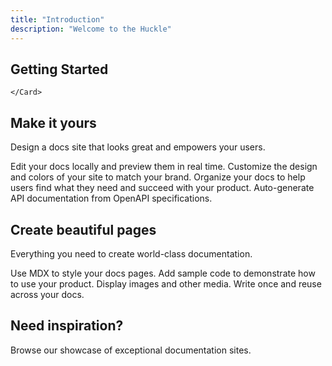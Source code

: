 ```yaml
---
title: "Introduction"
description: "Welcome to the Huckle"
---
```


## Getting Started

<Steps>
  <Step title="Explore Our Data">
    <Card title="Data Dictionary" icon="rocket" horizontal={false} href="/dicts/" cta="Submit">
      
    </Card>
  </Step>
  <Step title="Import a New Audience">
    <Card title="Via Website" icon="rocket" horizontal={false} href="/dicts/" cta="Submit">    
    </Card> 
        <Card title="Via API" icon="rocket" horizontal={false} href="/dicts/" cta="Submit">    
    </Card> 
  </Step>
  <Step title="New Step">
    
  </Step>
</Steps>


## Make it yours

Design a docs site that looks great and empowers your users.

<Columns cols={2}>
  <Card title="Edit locally" icon="pen-to-square" href="/development">
    Edit your docs locally and preview them in real time.
  </Card>
  <Card title="Customize your site" icon="palette" href="/essentials/settings">
    Customize the design and colors of your site to match your brand.
  </Card>
  <Card title="Set up navigation" icon="map" href="/essentials/navigation">
    Organize your docs to help users find what they need and succeed with your product.
  </Card>
  <Card title="API documentation" icon="terminal" href="/api-reference/introduction">
    Auto-generate API documentation from OpenAPI specifications.
  </Card>
</Columns>

## Create beautiful pages

Everything you need to create world-class documentation.

<Columns cols={2}>
  <Card title="Write with MDX" icon="pen-fancy" href="/essentials/markdown">
    Use MDX to style your docs pages.
  </Card>
  <Card title="Code samples" icon="code" href="/essentials/code">
    Add sample code to demonstrate how to use your product.
  </Card>
  <Card title="Images" icon="image" href="/essentials/images">
    Display images and other media.
  </Card>
  <Card title="Reusable snippets" icon="recycle" href="/essentials/reusable-snippets">
    Write once and reuse across your docs.
  </Card>
</Columns>

## Need inspiration?

<Card title="See complete examples" icon="stars" href="https://mintlify.com/customers">
  Browse our showcase of exceptional documentation sites.
</Card>